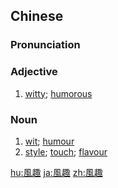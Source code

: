 {{also|风趣}}
==Chinese==
{{zh-forms|s=风趣}}

===Pronunciation===
{{zh-pron
|m=fēngqù
|c=fung1 ceoi3
|mn=hong-chhù
|cat=a,n
}}

===Adjective===
{{zh-adj}}

# [[witty]]; [[humorous]]

===Noun===
{{zh-noun}}

# [[wit]]; [[humour]]
# [[style]]; [[touch]]; [[flavour]]

{{zh-cat|Advanced}}

[[hu:風趣]]
[[ja:風趣]]
[[zh:風趣]]